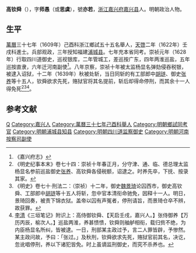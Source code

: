 '''高钦舜'''（{{bd|？||1639年||}}），字'''师愚'''（或'''思虞'''），號'''亦若'''，[[浙江|浙江]][[嘉兴府|嘉兴府]][[嘉兴县|嘉兴县]]人。明朝政治人物。

==生平==
[[萬曆|萬曆]]三十七年（1609年）己酉科浙江鄉試五十五名舉人，[[天啓|天啓]]二年（1622年）壬戌科進士。兵部观政，三年授知福建[[浦城县|浦城县]]。七年充本省同考。崇祯元年（1628年）行取四川道御史，巡视银库，二年管城工，差巡按广东，四年两淮巡盐，五年巡按直隶，六年迁河南副使<ref>《嘉兴府志》</ref>。八年京察，崇祯十年被太监杨显名弹劾侵吞税银，被逮入诏狱，十二年（1639年）秋被处斩，当日同斩的有工部郎中[[胡琏|胡琏]]、御史[[张养|张养]]等十五人，钦舜欲求先死，赂狱官将其名提前，斩后却得命停刑，而其余十一人得免死<ref>《明史纪事本末》卷七十四：崇祯十年春正月，分守津、通、临、德总理太监杨显名参前巡盐御史[[张养|张养]]、高钦舜各侵税额，诏逮之。时养先卒，下抚、按录其家。</ref><ref>《明史》卷七十·刑法二：（崇祯）十二年，御史[[魏景琦|魏景琦]]论囚西市，御史高钦舜、工部郎中[[胡琏|胡琏]]等十五人将斩，忽中官本清衔命驰免，因释十一人。明日，景琦回奏，被责下锦衣狱。盖帝以囚有声冤者，停刑请旨，而景琦仓卒不辨，故获罪。</ref><ref>[[李清|李清]]《三垣笔记》附识上：高侍御钦舜、【天启壬戌，嘉兴人。】张侍御养【万历丙辰，榆次人。】巡盐两淮，养甚愦愦，钦舜则舳舻相衔，载归赀不绝，为内臣杨显名所纠，皆被逮。一日，刑部某主政过予，言二人罪皆辟，予惨然。某主政问故，予曰：「张过。」及秋刑，钦舜欲求先死，赂狱官前其名，决讫，忽讹唱停刑，养以下诸犯皆免。时上虽谪监刑御史，而究不杀养也。</ref>。

==参考文献==
{{reflist}}

{{天啓二年壬戌科殿試金榜}}

{{Authority control}}

{{DEFAULTSORT:}}
[[Category:高姓|Q]]
[[Category:嘉兴人|Category:嘉兴人]]
[[Category:萬曆三十七年己酉科舉人|Category:萬曆三十七年己酉科舉人]]
[[Category:明朝鄉試同考官|Category:明朝鄉試同考官]]
[[Category:明朝浦城县知县|Category:明朝浦城县知县]]
[[Category:明朝四川道监察御史|Category:明朝四川道监察御史]]
[[Category:明朝河南按察司副使|Category:明朝河南按察司副使]]


{{明朝官员小作品}}